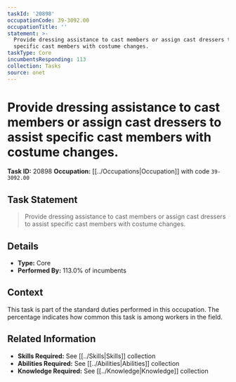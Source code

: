 ```yaml
---
taskId: '20898'
occupationCode: 39-3092.00
occupationTitle: ''
statement: >-
  Provide dressing assistance to cast members or assign cast dressers to assist
  specific cast members with costume changes.
taskType: Core
incumbentsResponding: 113
collection: Tasks
source: onet
---
```

# Provide dressing assistance to cast members or assign cast dressers to assist specific cast members with costume changes.

**Task ID:** 20898
**Occupation:** [[../Occupations|Occupation]] with code `39-3092.00`

## Task Statement

> Provide dressing assistance to cast members or assign cast dressers to assist specific cast members with costume changes.

## Details

- **Type:** Core
- **Performed By:** 113.0% of incumbents

## Context

This task is part of the standard duties performed in this occupation. The percentage indicates how common this task is among workers in the field.

## Related Information

- **Skills Required:** See [[../Skills|Skills]] collection
- **Abilities Required:** See [[../Abilities|Abilities]] collection
- **Knowledge Required:** See [[../Knowledge|Knowledge]] collection
